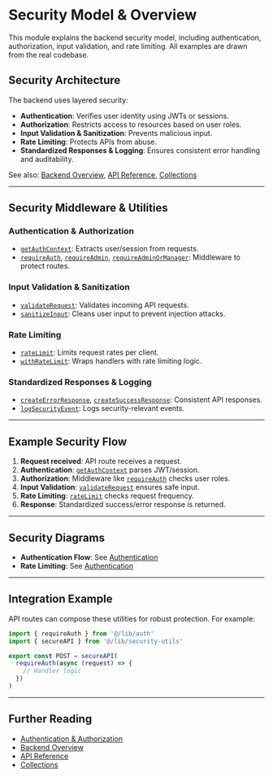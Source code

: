 # Security Model & Overview

This module explains the backend security model, including authentication, authorization, input validation, and rate limiting. All examples are drawn from the real codebase.

## Security Architecture

The backend uses layered security:
- **Authentication**: Verifies user identity using JWTs or sessions.
- **Authorization**: Restricts access to resources based on user roles.
- **Input Validation & Sanitization**: Prevents malicious input.
- **Rate Limiting**: Protects APIs from abuse.
- **Standardized Responses & Logging**: Ensures consistent error handling and auditability.

See also: [Backend Overview](./../backend-overview.mdx), [API Reference](./../api/README.mdx), [Collections](./../collections/README.mdx)

---

## Security Middleware & Utilities

### Authentication & Authorization

- [`getAuthContext`](../src/lib/auth.ts:32): Extracts user/session from requests.
- [`requireAuth`](../src/lib/auth.ts:98), [`requireAdmin`](../src/lib/auth.ts:118), [`requireAdminOrManager`](../src/lib/auth.ts:145): Middleware to protect routes.

### Input Validation & Sanitization

- [`validateRequest`](../src/lib/security-utils.ts:130): Validates incoming API requests.
- [`sanitizeInput`](../src/lib/security-utils.ts:160): Cleans user input to prevent injection attacks.

### Rate Limiting

- [`rateLimit`](../src/lib/rate-limit.ts:60): Limits request rates per client.
- [`withRateLimit`](../src/lib/rate-limit.ts:153): Wraps handlers with rate limiting logic.

### Standardized Responses & Logging

- [`createErrorResponse`](../src/lib/security-utils.ts:193), [`createSuccessResponse`](../src/lib/security-utils.ts:213): Consistent API responses.
- [`logSecurityEvent`](../src/lib/security-utils.ts:232): Logs security-relevant events.

---

## Example Security Flow

1. **Request received**: API route receives a request.
2. **Authentication**: [`getAuthContext`](../src/lib/auth.ts:32) parses JWT/session.
3. **Authorization**: Middleware like [`requireAuth`](../src/lib/auth.ts:98) checks user roles.
4. **Input Validation**: [`validateRequest`](../src/lib/security-utils.ts:130) ensures safe input.
5. **Rate Limiting**: [`rateLimit`](../src/lib/rate-limit.ts:60) checks request frequency.
6. **Response**: Standardized success/error response is returned.

---

## Security Diagrams

- **Authentication Flow**: See [Authentication](./auth.mdx#authentication-flow)
- **Rate Limiting**: See [Authentication](./auth.mdx#rate-limiting)

---

## Integration Example

API routes can compose these utilities for robust protection. For example:

```typescript
import { requireAuth } from '@/lib/auth'
import { secureAPI } from '@/lib/security-utils'

export const POST = secureAPI(
  requireAuth(async (request) => {
    // Handler logic
  })
)
```

---

## Further Reading

- [Authentication & Authorization](./auth.mdx)
- [Backend Overview](./../backend-overview.mdx)
- [API Reference](./../api/README.mdx)
- [Collections](./../collections/README.mdx)
